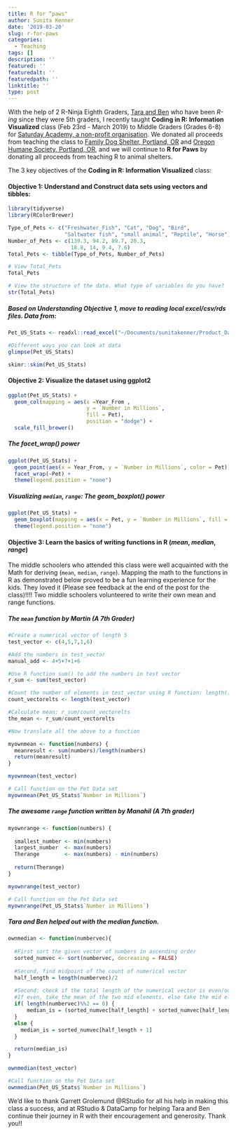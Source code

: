 ```yaml
---
title: R for “paws"
author: Sunita Kenner
date: '2019-03-20'
slug: r-for-paws
categories:
  - Teaching
tags: []
description: ''
featured: ''
featuredalt: ''
featuredpath: ''
linktitle: ''
type: post
---
```


With the help of 2 R-Ninja Eighth Graders, [Tara and Ben](https://benaracreations2015.shinyapps.io/gr5project/) who have been *R-ing* since they were 5th graders, I recently taught **Coding in R: Information Visualized** class (Feb 23rd - March 2019) to Middle Graders (Grades 6-8) for [Saturday Academy, a non-profit organisation](https://www.saturdayacademy.org/). We donated all proceeds from teaching the class to [Family Dog Shelter, Portland, OR](https://www.familydogsnewlife.org/) and [Oregon Humane Society, Portland, OR](https://www.oregonhumane.org/), and we will continue to **R for Paws** by donating all proceeds from teaching R to animal shelters.

The 3 key objectives of the **Coding in R: Information Visualized** class:

#### Objective 1: Understand and Construct data sets using vectors and tibbles: 

```r
library(tidyverse)
library(RColorBrewer)

```

```r
Type_of_Pets <- c("Freshwater_Fish", "Cat", "Dog", "Bird", 
                  "Saltwater fish", "small animal", "Reptile", "Horse") 
Number_of_Pets <- c(139.3, 94.2, 89.7, 20.3, 
                    18.8, 14, 9.4, 7.6)
Total_Pets <- tibble(Type_of_Pets, Number_of_Pets)

# View Total_Pets
Total_Pets

# View the structure of the data. What type of variables do you have?
str(Total_Pets)

```

##### Based on Understanding Objective 1, move to reading local excel/csv/rds files.  Data from:
```r
Pet_US_Stats <- readxl::read_excel("~/Documents/sunitakenner/Product_Data/Day2_Pet_Data.xlsx")

#Different ways you can look at data
glimpse(Pet_US_Stats)

skimr::skim(Pet_US_Stats)

```


#### Objective 2: Visualize the dataset using ggplot2

```r

ggplot(Pet_US_Stats) + 
  geom_col(mapping = aes(x =Year_From , 
                         y = `Number in Millions`, 
                         fill = Pet), 
                         position = "dodge") + 
  scale_fill_brewer()

```

##### The facet_wrap() power
```r
ggplot(Pet_US_Stats) + 
  geom_point(aes(x = Year_From, y = `Number in Millions`, color = Pet)) + 
  facet_wrap(~Pet) + 
  theme(legend.position = "none")
```

##### Visualizing `median`, `range`: The geom_boxplot() power
```r
ggplot(Pet_US_Stats) + 
  geom_boxplot(mapping = aes(x = Pet, y = `Number in Millions`, fill = Pet)) +
  theme(legend.position = "none")
```


#### Objective 3: Learn the basics of writing functions in R (*mean*, *median*, *range*)

The middle schoolers who attended this class were well acquainted with the Math for deriving (`mean`, `median`, `range`). Mapping the math to the functions in R as demonstrated below proved to be a fun learning experience for the kids.  They loved it (Please see feedback at the end of the post for the class)!!!! Two middle schoolers volunteered to write their own mean and range functions. 

##### The `mean` function by Martin (*A 7th Grader*)
```r
#Create a numerical vector of length 5
test_vector <- c(4,5,7,1,6)

#Add the numbers in test_vector
manual_add <- 4+5+7+1+6

#Use R function sum() to add the numbers in test vector
r_sum <- sum(test_vector)

#Count the number of elements in test_vector using R function: length()
count_vectorelts <- length(test_vector)

#Calculate mean: r_sum/count_vectorelts
the_mean <- r_sum/count_vectorelts

#Now translate all the above to a function 

myownmean <- function(numbers) {
  meanresult <- sum(numbers)/length(numbers)
  return(meanresult)
}

myownmean(test_vector)

# Call function on the Pet Data set
myownmean(Pet_US_Stats$`Number in Millions`)

```

##### The awesome `range` function written by Manahil (*A 7th grader*)
```r
myownrange <- function(numbers) {
  
  smallest_number <- min(numbers)
  largest_number  <- max(numbers)
  Therange        <- max(numbers) - min(numbers)
  
  return(Therange)
}

myownrange(test_vector)

# Call function on the Pet Data set
myownrange(Pet_US_Stats$`Number in Millions`)

```

##### Tara and Ben helped out with the median function. 

```r
ownmedian <- function(numbervec){
  
  #First sort the given vector of numbers in ascending order
  sorted_numvec <- sort(numbervec, decreasing = FALSE)
  
  #Second, find midpoint of the count of numerical vector
  half_length = length(numbervec)/2
  
  #Second: check if the total length of the numerical vector is even/odd.
  #If even, take the mean of the two mid elements, else take the mid element
  if( length(numbervec)%%2 == 0) {
      median_is = (sorted_numvec[half_length] + sorted_numvec[half_length+1])/2
  }
  else {
    median_is = sorted_numvec[half_length + 1]
  }

  return(median_is)
}

ownmedian(test_vector)

#Call function on the Pet Data set
ownmedian(Pet_US_Stats$`Number in Millions`)
```

We'd like to thank Garrett Grolemund @RStudio for all his help in making this class a success, and at RStudio & DataCamp for helping Tara and Ben continue their journey in R with their encouragement and generosity.  Thank you!!

